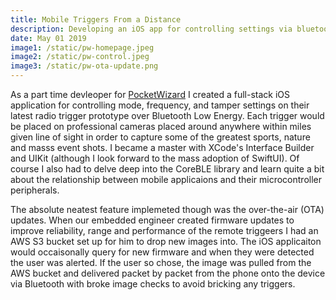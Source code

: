 ```yaml
---
title: Mobile Triggers From a Distance
description: Developing an iOS app for controlling settings via bluetooth on remote camera triggers for professional photography.
date: May 01 2019
image1: /static/pw-homepage.jpeg
image2: /static/pw-control.jpeg
image3: /static/pw-ota-update.png
---
```


As a part time devleoper for [PocketWizard](https://pocketwizard.com) I created a full-stack iOS
application for controlling mode, frequency, and tamper settings on their latest radio trigger prototype over 
Bluetooth Low Energy. Each trigger would be placed on professional cameras placed around anywhere within 
miles given line of sight in order to capture some of the greatest sports, nature and masss event shots.
I became a master with XCode's Interface Builder and UIKit (although I look forward to the mass adoption of SwiftUI).
Of course I also had to delve deep into the CoreBLE library and learn quite a bit about the relationship between
mobile applicaions and their microcontroller peripherals. 

The absolute neatest feature implemeted though was the over-the-air (OTA) updates. When our embedded engineer created
firmware updates to improve reliability, range and performance of the remote triggeers I had an AWS S3 bucket set up for
him to drop new images into. The iOS applicaiton would occaisonally query for new firmware and when they were detected the user was 
alerted. If the user so chose, the image was pulled from the AWS bucket and delivered packet by packet from the phone onto the 
device via Bluetooth with broke image checks to avoid bricking any triggers.
